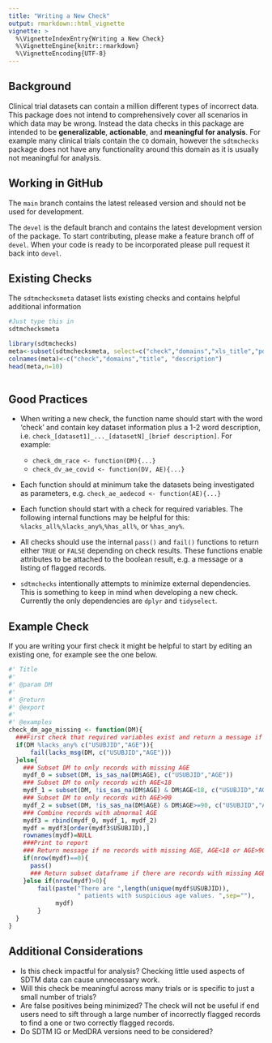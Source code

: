 ```yaml
---
title: "Writing a New Check"
output: rmarkdown::html_vignette
vignette: >
  %\VignetteIndexEntry{Writing a New Check}
  %\VignetteEngine{knitr::rmarkdown}
  %\VignetteEncoding{UTF-8}
---
```


## Background

Clinical trial datasets can contain a million different types of incorrect data.  This package does not intend to comprehensively cover all scenarios in which data may be wrong.  Instead the data checks in this package are intended to be **generalizable**, **actionable**, and **meaningful for analysis**.  For example many clinical trials contain the `CO` domain, however the `sdtmchecks` package does not have any functionality around this domain as it is usually not meaningful for analysis.

## Working in GitHub

The `main` branch contains the latest released version and should not be used for development.

The `devel` is the default branch and contains the latest development version of the package. To start contributing, please make a feature branch off of `devel`.  When your code is ready to be incorporated please pull request it back into `devel`.


## Existing Checks

The `sdtmchecksmeta` dataset lists existing checks and contains helpful additional information

```r
#Just type this in
sdtmchecksmeta
```

```r
library(sdtmchecks)
meta<-subset(sdtmchecksmeta, select=c("check","domains","xls_title","pdf_title"))
colnames(meta)<-c("check","domains","title", "description")
head(meta,n=10)
    
``` 

## Good Practices

- When writing a new check, the function name should start with the word 'check' and contain key dataset information plus a 1-2 word description, i.e. `check_[dataset1]_..._[datasetN]_[brief description]`.  For example:
   - `check_dm_race <- function(DM){...}`
   - `check_dv_ae_covid <- function(DV, AE){...}`

- Each function should at minimum take the datasets being investigated as parameters, e.g. `check_ae_aedecod <- function(AE){...}`

- Each function should start with a check for required variables.  The following internal functions may be helpful for this: `%lacks_all%`,`%lacks_any%`,`%has_all%`, or `%has_any%`.

-  All checks should use the internal `pass()` and `fail()` functions to return either `TRUE` or `FALSE` depending on check results.  These functions enable attributes to be attached to the boolean result, e.g. a message or a listing of flagged records.

- `sdtmchecks` intentionally attempts to minimize external dependencies.  This is something to keep in mind when developing a new check.  Currently the only dependencies are `dplyr` and `tidyselect`.

## Example Check

If you are writing your first check it might be helpful to start by editing an existing one, for example see the one below.

```r
#' Title
#'
#' @param DM 
#'
#' @return
#' @export
#'
#' @examples
check_dm_age_missing <- function(DM){
  ###First check that required variables exist and return a message if they don't
  if(DM %lacks_any% c("USUBJID","AGE")){
      fail(lacks_msg(DM, c("USUBJID","AGE")))
  }else{
    ### Subset DM to only records with missing AGE
    mydf_0 = subset(DM, is_sas_na(DM$AGE), c("USUBJID","AGE"))
    ### Subset DM to only records with AGE<18
    mydf_1 = subset(DM, !is_sas_na(DM$AGE) & DM$AGE<18, c("USUBJID","AGE"))
    ### Subset DM to only records with AGE>90
    mydf_2 = subset(DM, !is_sas_na(DM$AGE) & DM$AGE>=90, c("USUBJID","AGE"))
    ### Combine records with abnormal AGE
    mydf3 = rbind(mydf_0, mydf_1, mydf_2)
    mydf = mydf3[order(mydf3$USUBJID),]
    rownames(mydf)=NULL
    ###Print to report
    ### Return message if no records with missing AGE, AGE<18 or AGE>90
    if(nrow(mydf)==0){
      pass()
      ### Return subset dataframe if there are records with missing AGE, AGE<18 or AGE>90
    }else if(nrow(mydf)>0){
        fail(paste("There are ",length(unique(mydf$USUBJID)),
                   " patients with suspicious age values. ",sep=""),
             mydf)
        }
  }
}
```


## Additional Considerations

- Is this check impactful for analysis?  Checking little used aspects of SDTM data can cause unnecessary work.
- Will this check be meaningful across many trials or is specific to just a small number of trials?
- Are false positives being minimized?  The check will not be useful if end users need to sift through a large number of incorrectly flagged records to find a one or two correctly flagged records.
- Do SDTM IG or MedDRA versions need to be considered?


